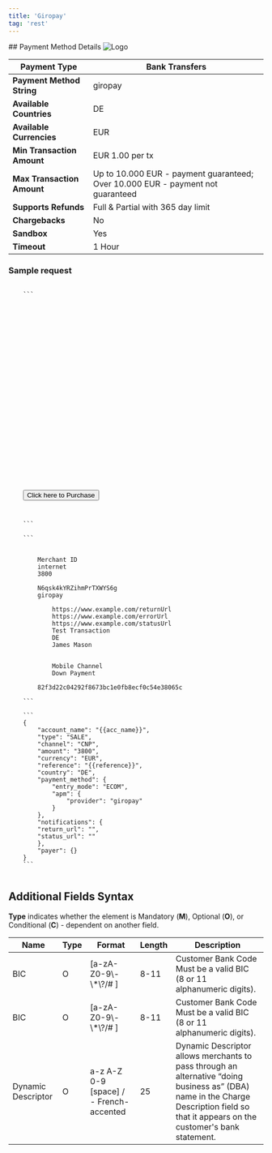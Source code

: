 ```yaml
---
title: 'Giropay'
tag: 'rest'
---
```

        
<div className="flex justify-between items-baseline">
    ## Payment Method Details
    <img alt="Logo" style={{maxWidth: "150px"}} src="/sites/default/files/migrated_images/assets/images/apms/giropay.png" />
</div>

| **Payment Type**           | Bank Transfers                                                                  |
| -------------------------- | ------------------------------------------------------------------------------- |
| **Payment Method String**  | giropay                                                                         |
| **Available Countries**    | DE                                                                              |
| **Available Currencies**   | EUR                                                                             |
| **Min Transaction Amount** | EUR 1.00 per tx                                                                 |
| **Max Transaction Amount** | Up to 10.000 EUR - payment guaranteed; Over 10.000 EUR - payment not guaranteed |
| **Supports Refunds**       | Full & Partial with 365 day limit                                               |
| **Chargebacks**            | No                                                                              |
| **Sandbox**                | Yes                                                                             |
| **Timeout**                | 1 Hour                                                                          |

### Sample request

<CodeGroup>
	<Code id="html" title="HTTP POST (HPP)" language="markup" active>
	```
	<form method="POST" action="https://pay.sandbox.realexpayments.com/pay">
	<input type="hidden" name="TIMESTAMP" value ="{{ timestamp }}">
	<input type="hidden" name="MERCHANT_ID" value ="{{merchantId}}">
	<input type="hidden" name="ACCOUNT" value ="internet">
	<input type="hidden" name="ORDER_ID" value ="20230202204701-63dc21453cffc">
	<input type="hidden" name="AMOUNT" value ="100">
	<input type="hidden" name="CURRENCY" value ="EUR">
	<input type="hidden" name="SHA1HASH" value ="4eed4bf3758105a439eb813d089bb8063536b7c9">
	<input type="hidden" name="AUTO_SETTLE_FLAG" value ="1">
	<input type="hidden" name="HPP_VERSION" value ="2">
	<input type="hidden" name="HPP_CUSTOMER_COUNTRY" value ="DE">
	<input type="hidden" name="HPP_CUSTOMER_FIRSTNAME" value ="James">
	<input type="hidden" name="HPP_CUSTOMER_LASTNAME" value ="Mason">
	<input type="hidden" name="MERCHANT_RESPONSE_URL" value =”https://www.example.com/statusUrl”>
	<input type="hidden" name="HPP_TX_STATUS_URL" value =”https://www.example.com/statusUrl”>
	<input type="hidden" name="HPP_ADDRESS_MATCH_INDICATOR" value ="false">
	<input type="hidden" name="HPP_BILLING_STREET1" value ="Flat 123">
	<input type="hidden" name="HPP_BILLING_CITY" value ="Halifax">
	<input type="hidden" name="HPP_BILLING_POSTALCODE" value ="E77 4QJ">
	<input type="hidden" name="HPP_BILLING_COUNTRY" value ="826">
	<input type="hidden" name="HPP_LANG" value ="EN">
	<input type="hidden" name="HPP_CHALLENGE_REQUEST_INDICATOR" value ="NO_PREFERENCE">
	<input type="hidden" name="HPP_CUSTOMER_EMAIL" value ="james.mason@example.com">
	<input type="hidden" name="COMMENT1" value="Mobile Channel">
	<input type="hidden" name="COMMENT2" value="Down Payment">
	<input type="hidden" name="CARD_PAYMENT_BUTTON" value="Pay Now">
	<input type="submit" value="Click here to Purchase">
	</form>
	```
	</Code>
	<Code id="xml" title="XML" language="markup">
	```
	<?xml version='1.0' encoding='UTF-8'?>			
	<request type='payment-set' timestamp='{{timestamp}}'>			
		<merchantid>Merchant ID</merchantid>		
		<account>internet</account>		
		<amount currency='EUR'>3800</amount>		
		<autosettle flag='1' />		
		<orderid>N6qsk4kYRZihmPrTXWYS6g</orderid>		
		<paymentmethod>giropay</paymentmethod>		
		<paymentmethoddetails>		
			<returnurl>https://www.example.com/returnUrl</returnurl>	
			<errorurl>https://www.example.com/errorUrl</errorurl>	
			<statusupdateurl>https://www.example.com/statusUrl</statusupdateurl>	
			<descriptor>Test Transaction</descriptor>	
			<country>DE</country>	
			<accountholdername>James Mason</accountholdername>			
		</paymentmethoddetails>		
		<comments>		
			<comment id='1'>Mobile Channel</comment>	
			<comment id='2'>Down Payment</comment>	
		</comments>		
		<sha1hash>82f3d22c04292f8673bc1e0fb8ecf0c54e38065c</sha1hash>		
	</request>	
	```
	</Code>
	<Code id="json" title="JSON" language="json">
	```
	{                        
		"account_name": "{{acc_name}}",                
		"type": "SALE",                
		"channel": "CNP",                
		"amount": "3800",                
		"currency": "EUR",                
		"reference": "{{reference}}",                
		"country": "DE",                
		"payment_method": {                
			"entry_mode": "ECOM",        
			"apm": {        
				"provider": "giropay"
			}        
		},                
		"notifications": {                
		"return_url": "<Replace with your own endpoints>",                
		"status_url": "<Replace with your own endpoints>"                
		},                
		"payer": {}                
	}  
	```
	</Code>
</CodeGroup>

## Additional Fields Syntax

**Type** indicates whether the element is Mandatory (**M**), Optional (**O**), or Conditional (**C**) - dependent on another field.

| Name               | Type | Format                                    | Length | Description                                                                                                                                                                            |
| ------------------ | ---- | ----------------------------------------- | ------ | -------------------------------------------------------------------------------------------------------------------------------------------------------------------------------------- |
| BIC                | O    | \[a-zA-Z0-9\\-\\\*\\?/# \]                | 8-11   | Customer Bank Code Must be a valid BIC (8 or 11 alphanumeric digits).                                                                                                                  |
| BIC                | O    | \[a-zA-Z0-9\\-\\\*\\?/# \]                | 8-11   | Customer Bank Code Must be a valid BIC (8 or 11 alphanumeric digits).                                                                                                                  |
| Dynamic Descriptor | O    | a-z A-Z 0-9 \[space\] / - French-accented | 25     | Dynamic Descriptor allows merchants to pass through an alternative “doing business as” (DBA) name in the Charge Description field so that it appears on the customer's bank statement. |